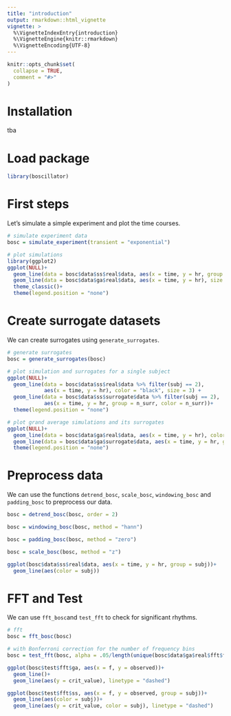 ```yaml
---
title: "introduction"
output: rmarkdown::html_vignette
vignette: >
  %\VignetteIndexEntry{introduction}
  %\VignetteEngine{knitr::rmarkdown}
  %\VignetteEncoding{UTF-8}
---
```


```r
knitr::opts_chunk$set(
  collapse = TRUE,
  comment = "#>"
)
```

# Installation

tba 

# Load package

```r
library(boscillator)
```

# First steps

Let's simulate a simple experiment and plot the time courses.
```r
# simulate experiment data
bosc = simulate_experiment(transient = "exponential")

# plot simulations
library(ggplot2)
ggplot(NULL)+
  geom_line(data = bosc$data$ss$real$data, aes(x = time, y = hr, group = subj, color = subj), linetype = "dashed")+
  geom_line(data = bosc$data$ga$real$data, aes(x = time, y = hr), size = 2)+
  theme_classic()+
  theme(legend.position = "none")

```


# Create surrogate datasets

We can create surrogates using `generate_surrogates`.

```r

# generate surrogates
bosc = generate_surrogates(bosc)

# plot simulation and surrogates for a single subject
ggplot(NULL)+
  geom_line(data = bosc$data$ss$real$data %>% filter(subj == 2),
            aes(x = time, y = hr), color = "black", size = 3) +
  geom_line(data = bosc$data$ss$surrogate$data %>% filter(subj == 2),
            aes(x = time, y = hr, group = n_surr, color = n_surr))+
  theme(legend.position = "none")

# plot grand average simulations and its surrogates
ggplot(NULL)+
  geom_line(data = bosc$data$ga$real$data, aes(x = time, y = hr), color = "black", size = 3) +
  geom_line(data = bosc$data$ga$surrogate$data, aes(x = time, y = hr, group = n_surr, color = n_surr))+
  theme(legend.position = "none")

```

# Preprocess data

We can use the functions `detrend_bosc`, `scale_bosc`, `windowing_bosc` and `padding_bosc` to preprocess our data.

```r

bosc = detrend_bosc(bosc, order = 2)

bosc = windowing_bosc(bosc, method = "hann")

bosc = padding_bosc(bosc, method = "zero")

bosc = scale_bosc(bosc, method = "z")

ggplot(bosc$data$ss$real$data, aes(x = time, y = hr, group = subj))+
  geom_line(aes(color = subj))

```

# FFT and Test

We can use `fft_bosc`and `test_fft` to check for significant rhythms.

```r

# fft
bosc = fft_bosc(bosc)

# with Bonferroni correction for the number of frequency bins
bosc = test_fft(bosc, alpha = .05/length(unique(bosc$data$ga$real$fft$f)))

ggplot(bosc$test$fft$ga, aes(x = f, y = observed))+
  geom_line()+
  geom_line(aes(y = crit_value), linetype = "dashed")

ggplot(bosc$test$fft$ss, aes(x = f, y = observed, group = subj))+
  geom_line(aes(color = subj))+
  geom_line(aes(y = crit_value, color = subj), linetype = "dashed")

```
